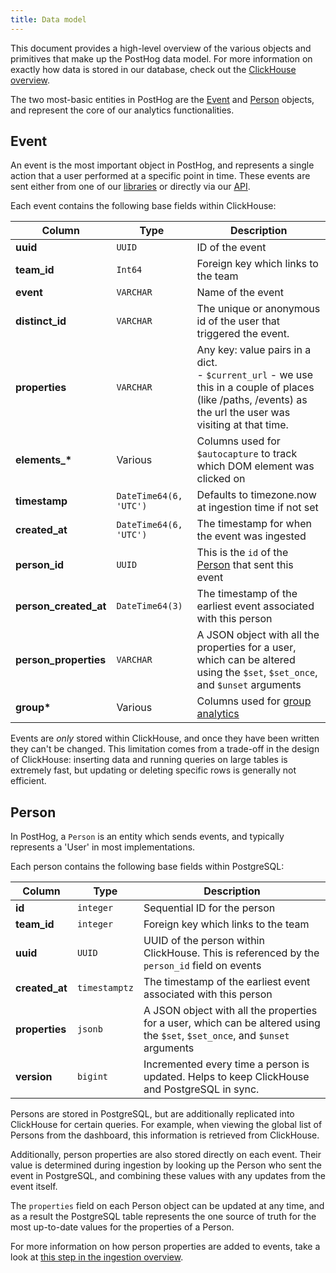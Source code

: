 ```yaml
---
title: Data model
---
```


This document provides a high-level overview of the various objects and primitives that make up the PostHog data model. For more information on exactly how data is stored in our database, check out the [ClickHouse overview](/docs/how-posthog-works/clickhouse).

The two most-basic entities in PostHog are the [Event](#event) and [Person](#person) objects, and represent the core of our analytics functionalities.

## Event

An event is the most important object in PostHog, and represents a single action that a user performed at a specific point in time. These events are sent either from one of our [libraries](/docs/integrate) or directly via our [API](/docs/api).

Each event contains the following base fields within ClickHouse:

| Column                | Type                   | Description                                                                                                                                                     |
| --------------------- | ---------------------- | --------------------------------------------------------------------------------------------------------------------------------------------------------------- |
| **uuid**              | `UUID`                 | ID of the event                                                                                                                                                 |
| **team_id**           | `Int64`                | Foreign key which links to the team                                                                                                                             |
| **event**             | `VARCHAR`              | Name of the event                                                                                                                                               |
| **distinct_id**       | `VARCHAR`              | The unique or anonymous id of the user that triggered the event.                                                                                                |
| **properties**        | `VARCHAR`              | Any key: value pairs in a dict.<br />- `$current_url` - we use this in a couple of places (like /paths, /events) as the url the user was visiting at that time. |
| **elements\_\***      | Various                | Columns used for `$autocapture` to track which DOM element was clicked on                                                                                       |
| **timestamp**         | `DateTime64(6, 'UTC')` | Defaults to timezone.now at ingestion time if not set                                                                                                           |
| **created_at**        | `DateTime64(6, 'UTC')` | The timestamp for when the event was ingested                                                                                                                   |
| **person_id**         | `UUID`                 | This is the `id` of the [Person](#person) that sent this event                                                                                                  |
| **person_created_at** | `DateTime64(3)`        | The timestamp of the earliest event associated with this person                                                                                                 |
| **person_properties** | `VARCHAR`              | A JSON object with all the properties for a user, which can be altered using the `$set`, `$set_once`, and `$unset` arguments                                    |
| **group\***           | Various                | Columns used for [group analytics](/manual/group-analytics)                                                                                                     |

Events are _only_ stored within ClickHouse, and once they have been written they can't be changed.
This limitation comes from a trade-off in the design of ClickHouse: inserting data and running queries on large tables is extremely fast, but updating or deleting specific rows is generally not efficient.

## Person

In PostHog, a `Person` is an entity which sends events, and typically represents a 'User' in most implementations.

Each person contains the following base fields within PostgreSQL:

| Column         | Type          | Description                                                                                                                  |
| -------------- | ------------- | ---------------------------------------------------------------------------------------------------------------------------- |
| **id**         | `integer`     | Sequential ID for the person                                                                                                 |
| **team_id**    | `integer`     | Foreign key which links to the team                                                                                          |
| **uuid**       | `UUID`        | UUID of the person within ClickHouse. This is referenced by the `person_id` field on events                                  |
| **created_at** | `timestamptz` | The timestamp of the earliest event associated with this person                                                              |
| **properties** | `jsonb`       | A JSON object with all the properties for a user, which can be altered using the `$set`, `$set_once`, and `$unset` arguments |
| **version**    | `bigint`      | Incremented every time a person is updated. Helps to keep ClickHouse and PostgreSQL in sync.                                 |

Persons are stored in PostgreSQL, but are additionally replicated into ClickHouse for certain queries. For example, when viewing the global list of Persons from the dashboard, this information is retrieved from ClickHouse.

Additionally, person properties are also stored directly on each event. Their value is determined during ingestion by looking up the Person who sent the event in PostgreSQL, and combining these values with any updates from the event itself.

The `properties` field on each Person object can be updated at any time, and as a result the PostgreSQL table represents the one source of truth for the most up-to-date values for the properties of a Person.

For more information on how person properties are added to events, take a look at [this step in the ingestion overview](/docs/architecture/ingestion-pipeline#3-person-processing).

